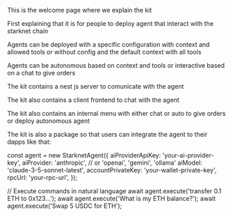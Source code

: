This is the welcome page where we explain the kit

First explaining that it is for people to deploy agent that interact with the starknet chain

Agents can be deployed with a specific configuration with context and allowed tools or without config and the default context with all tools

Agents can be autonomous based on context and tools or interactive based on a chat to give orders

The kit contains a nest js server to comunicate with the agent

The kit also contains a client frontend to chat with the agent

The kit also contains an internal menu with either chat or auto to give orders or deploy autonomous agent

The kit is also a package so that users can integrate the agent to their dapps like that:


const agent = new StarknetAgent({
  aiProviderApiKey: 'your-ai-provider-key',
  aiProvider: 'anthropic', // or 'openai', 'gemini', 'ollama'
  aiModel: 'claude-3-5-sonnet-latest',
  accountPrivateKey: 'your-wallet-private-key',
  rpcUrl: 'your-rpc-url',
});

// Execute commands in natural language
await agent.execute('transfer 0.1 ETH to 0x123...');
await agent.execute('What is my ETH balance?');
await agent.execute('Swap 5 USDC for ETH');

